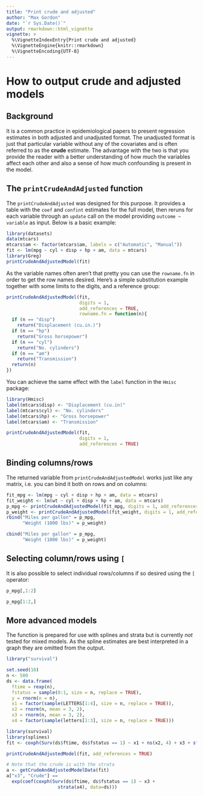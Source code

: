 ```yaml
---
title: "Print crude and adjusted"
author: "Max Gordon"
date: "`r Sys.Date()`"
output: rmarkdown::html_vignette
vignette: >
  %\VignetteIndexEntry{Print crude and adjusted}
  %\VignetteEngine{knitr::rmarkdown}
  %\VignetteEncoding{UTF-8}
---
```


How to output crude and adjusted models
=======================================

Background
----------

It is a common practice in epidemiological papers to present regression estimates in both adjusted and unadjusted format. The unadjusted format is just that particular variable without any of the covariates and is often referred to as the **crude** estimate. The advantage with the two is that you provide the reader with a better understanding of how much the variables affect each other and also a sense of how much confounding is present in the model.

The `printCrudeAndAdjusted` function
------------------------------------

The `printCrudeAndAdjusted` was designed for this purpose. It provides a table with the `coef` and `confint` estimates for the full model, then reruns for each variable through an `update` call on the model providing `outcome ~ variable` as input. Below is a basic example:

```r
library(datasets)
data(mtcars)
mtcars$am <- factor(mtcars$am, labels = c("Automatic", "Manual"))
fit <- lm(mpg ~ cyl + disp + hp + am, data = mtcars)
library(Greg)
printCrudeAndAdjustedModel(fit)
```

As the variable names often aren't that pretty you can use the `rowname.fn` in order to get the row names desired. Here's a simple substitution example together with some limits to the digits, and a reference group:

```r
printCrudeAndAdjustedModel(fit, 
                           digits = 1, 
                           add_references = TRUE,
                           rowname.fn = function(n){
  if (n == "disp")
    return("Displacement (cu.in.)")
  if (n == "hp")
    return("Gross horsepower")
  if (n == "cyl")
    return("No. cylinders")
  if (n == "am")
    return("Transmission")
  return(n)
})
```

You can achieve the same effect with the `label` function in the `Hmisc` package:

```r
library(Hmisc)
label(mtcars$disp) <- "Displacement (cu.in)"
label(mtcars$cyl) <- "No. cylinders"
label(mtcars$hp) <- "Gross horsepower"
label(mtcars$am) <- "Transmission"

printCrudeAndAdjustedModel(fit, 
                           digits = 1, 
                           add_references = TRUE)
```

Binding columns/rows
--------------------

The returned variable from `printCrudeAndAdjustedModel` works just like any matrix, i.e. you can bind it both on rows and on columns:

```r
fit_mpg <- lm(mpg ~ cyl + disp + hp + am, data = mtcars)
fit_weight <- lm(wt ~ cyl + disp + hp + am, data = mtcars)
p_mpg <- printCrudeAndAdjustedModel(fit_mpg, digits = 1, add_references = TRUE)
p_weight <- printCrudeAndAdjustedModel(fit_weight, digits = 1, add_references = TRUE)
rbind("Miles per gallon" = p_mpg, 
      "Weight (1000 lbs)" = p_weight)

cbind("Miles per gallon" = p_mpg, 
      "Weight (1000 lbs)" = p_weight)

```

Selecting column/rows using `[`
-------------------------------

It is also possible to select individual rows/columns if so desired using the `[` operator:

```r
p_mpg[,1:2]

p_mpg[1:2,]
```

More advanced models
--------------------

The function is prepared for use with splines and strata but is currently *not* tested for mixed models. As the spline estimates are best interpreted in a graph they are omitted from the output.

```r
library("survival")

set.seed(10)
n <- 500
ds <- data.frame(
  ftime = rexp(n),
  fstatus = sample(0:1, size = n, replace = TRUE),
  y = rnorm(n = n),
  x1 = factor(sample(LETTERS[1:4], size = n, replace = TRUE)),
  x2 = rnorm(n, mean = 3, 2),
  x3 = rnorm(n, mean = 3, 2),
  x4 = factor(sample(letters[1:3], size = n, replace = TRUE)))

library(survival)
library(splines)
fit <- coxph(Surv(ds$ftime, ds$fstatus == 1) ~ x1 + ns(x2, 4) + x3 + strata(x4), data=ds)

printCrudeAndAdjustedModel(fit, add_references = TRUE)

# Note that the crude is with the strata
a <- getCrudeAndAdjustedModelData(fit)
a["x3", "Crude"] == 
  exp(coef(coxph(Surv(ds$ftime, ds$fstatus == 1) ~ x3 + 
                   strata(x4), data=ds)))
```

